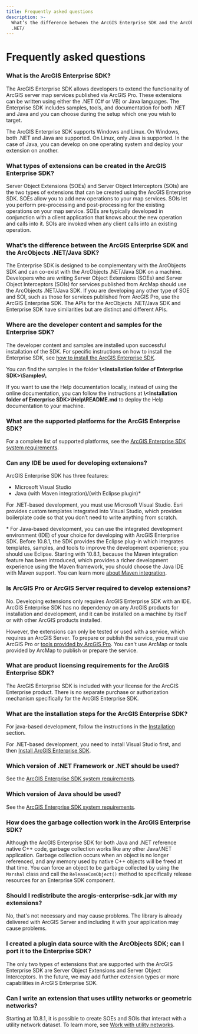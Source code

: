 ```yaml
---
title: Frequently asked questions
description: >-
  What’s the difference between the ArcGIS Enterprise SDK and the ArcObjects
  .NET/
---
```


# Frequently asked questions


### What is the ArcGIS Enterprise SDK?

The ArcGIS Enterprise SDK allows developers to extend the functionality of ArcGIS server map services published via ArcGIS Pro. These extensions can be written using either the .NET (C# or VB) or Java languages. The Enterprise SDK includes samples, tools, and documentation for both .NET and Java and you can choose during the setup which one you wish to target.

The ArcGIS Enterprise SDK supports Windows and Linux. On Windows, both .NET and Java are supported. On Linux, only Java is supported. In the case of Java, you can develop on one operating system and deploy your extension on another.

### What types of extensions can be created in the ArcGIS Enterprise SDK?

Server Object Extensions (SOEs) and Server Object Interceptors (SOIs) are the two types of extensions that can be created using the ArcGIS Enterprise SDK. SOEs allow you to add new operations to your map services. SOIs let you perform pre-processing and post-processing for the existing operations on your map service. SOEs are typically developed in conjunction with a client application that knows about the new operation and calls into it. SOIs are invoked when any client calls into an existing operation.

### What’s the difference between the ArcGIS Enterprise SDK and the ArcObjects .NET/Java SDK?

The Enterprise SDK is designed to be complementary with the ArcObjects SDK and can co-exist with the ArcObjects .NET/Java SDK on a machine. Developers who are writing Server Object Extensions (SOEs) and Server Object Interceptors (SOIs) for services published from ArcMap should use the ArcObjects .NET/Java SDK. If you are developing any other type of SOE and SOI, such as those for services published from ArcGIS Pro, use the ArcGIS Enterprise SDK. The APIs for the ArcObjects .NET/Java SDK and Enterprise SDK have similarities but are distinct and different APIs.

### Where are the developer content and samples for the Enterprise SDK?

The developer content and samples are installed upon successful installation of the SDK. For specific instructions on how to install the Enterprise SDK, see [how to install the ArcGIS Enterprise SDK](../installation-net/).

You can find the samples in the folder **\\&lt;Installation folder of Enterprise SDK>\\Samples\\**.

If you want to use the Help documentation locally, instead of using the online documentation, you can follow the instructions at **\\&lt;Installation folder of Enterprise SDK>\\Help\\README.md** to deploy the Help documentation to your machine.

### What are the supported platforms for the ArcGIS Enterprise SDK?

For a complete list of supported platforms, see the [ArcGIS Enterprise SDK system requirements](https://enterprise.arcgis.com/en/system-requirements/latest/windows/arcgis-enterprise-sdk-system-requirements.htm).

### Can any IDE be used for developing extensions?

ArcGIS Enterprise SDK has three features:

-   Microsoft Visual Studio
-   Java (with Maven integration)/(with Eclipse plugin)*

For .NET-based development, you must use Microsoft Visual Studio. Esri provides custom templates integrated into Visual Studio, which provides boilerplate code so that you don’t need to write anything from scratch.

\* For Java-based development, you can use the integrated development environment (IDE) of your choice for developing with ArcGIS Enterprise SDK. Before 10.8.1, the SDK provides the Eclipse plug-in which integrates templates, samples, and tools to improve the development experience; you should use Eclipse. Starting with 10.8.1, because the Maven integration feature has been introduced, which provides a richer development experience using the Maven framework, you should choose the Java IDE with Maven support. You can learn more [about Maven integration](../../java/about-maven-integration/).

### Is ArcGIS Pro or ArcGIS Server required to develop extensions?

No. Developing extensions only requires ArcGIS Enterprise SDK with an IDE. ArcGIS Enterprise SDK has no dependency on any ArcGIS products for installation and development, and it can be installed on a machine by itself or with other ArcGIS products installed. 

However, the extensions can only be tested or used with a service, which requires an ArcGIS Server. To prepare or publish the service, you must use ArcGIS Pro or [tools provided by ArcGIS Pro](https://pro.arcgis.com/en/pro-app/tool-reference/server/an-overview-of-the-publishing-toolset.htm). You can't use ArcMap or tools provided by ArcMap to publish or prepare the service.

### What are product licensing requirements for the ArcGIS Enterprise SDK?

The ArcGIS Enterprise SDK is included with your license for the ArcGIS Enterprise product. There is no separate purchase or authorization mechanism specifically for the ArcGIS Enterprise SDK.

### What are the installation steps for the ArcGIS Enterprise SDK?

For java-based development, follow the instructions in the [Installation](../../java/installation-java/) section.

For .NET-based development, you need to install Visual Studio first, and then [Install ArcGIS Enterprise SDK](../../net/installation-net/).

### Which version of .NET Framework or .NET should be used?

See the [ArcGIS Enterprise SDK system requirements](https://enterprise.arcgis.com/en/system-requirements/latest/windows/arcgis-enterprise-sdk-system-requirements.htm).

### Which version of Java should be used?

See the [ArcGIS Enterprise SDK system requirements](https://enterprise.arcgis.com/en/system-requirements/latest/windows/arcgis-enterprise-sdk-system-requirements.htm).


### How does the garbage collection work in the ArcGIS Enterprise SDK?

Although the ArcGIS Enterprise SDK for both Java and .NET reference native C++ code, garbage collection works like any other Java/.NET application. Garbage collection occurs when an object is no longer referenced, and any memory used by native C++ objects will be freed at that time. You can force an object to be garbage collected by using the `Marshal` class and call the `ReleaseComObject()` method to specifically release resources for an Enterprise SDK component.

### Should I redistribute the arcgis-enterprise-sdk.jar with my extensions?

No, that's not necessary and may cause problems. The library is already delivered with ArcGIS Server and including it with your application may cause problems.

### I created a plugin data source with the ArcObjects SDK; can I port it to the Enterprise SDK?

The only two types of extensions that are supported with the ArcGIS Enterprise SDK are Server Object Extensions and Server Object Interceptors. In the future, we may add further extension types or more capabilities in ArcGIS Enterprise SDK.

### Can I write an extension that uses utility networks or geometric networks?

Starting at 10.8.1, it is possible to create SOEs and SOIs that interact with a utility network dataset. To learn more, see [Work with utility networks](../work-with-utility-networks-net/).
